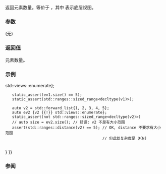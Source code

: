 {{cpp/ranges/enumerate_view/title|size}}
{{cpp/ranges/enumerate_view/navbar}}
{{dcl begin}}
{{dcl|num=1|since=c++23|1=
constexpr auto size() requires ranges::sized_range&lt;V&gt;;
}}
{{dcl|num=2|since=c++23|1=
constexpr auto size() const requires ranges::sized_range&lt;const V&gt;;
}}
{{dcl end}}

返回元素数量。等价于 {{c|return ranges::size(base_);}}，其中 {{rlpi|/#数据成员|base_}} 表示底层视图。

===参数===
(无)

===返回值===
元素数量。

===示例===
{{example
|code=
#include &lt;cassert&gt;
#include &lt;forward_list&gt;
#include &lt;ranges&gt;
#include &lt;string_view&gt;

int main()
{
    constexpr static auto v1 = {1, 2, 3, 4, 5};
    constexpr auto ev1{v1 {{!}} std::views::enumerate};
    static_assert(ev1.size() == 5);
    static_assert(std::ranges::sized_range&lt;decltype(v1)&gt;);

    auto v2 = std::forward_list{1, 2, 3, 4, 5};
    auto ev2 {v2 {{!}} std::views::enumerate};
    static_assert(not std::ranges::sized_range&lt;decltype(v2)&gt;)
    // auto size = ev2.size(); // 错误: v2 不是有大小范围
    assert(std::ranges::distance(v2) == 5); // OK, distance 不要求有大小范围
                                            // 但此处复杂度是 O(N)
                                           
}
}}

===参阅===
{{dsc begin}}
{{dsc inc|cpp/ranges/dsc size}}
{{dsc inc|cpp/ranges/dsc ssize}}
{{dsc end}}

{{langlinks|de|en|es|fr|it|ja|pt|ru}}